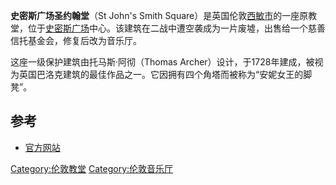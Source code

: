 {{Infobox church
| name             = 史密斯广场圣约翰堂
| image            = St John's Smith Square south facade.jpg
| denomination     = [[英国圣公会|英国圣公会]]
| architect        = 托马斯·阿彻
| style            = 英国巴洛克
| completed date   = 1728年
| dedication       =圣约翰
| functional status = 音乐厅
| events           = 1941年5月10日空袭
| address          = [[伦敦|伦敦]][[西敏市|西敏市]][[史密斯广场|史密斯广场]]
| country          = [[英国|英国]]
| website          = http://www.sjss.org.uk/
}}
'''史密斯广场圣约翰堂'''（St John's Smith Square）是英国伦敦[[西敏市|西敏市]]的一座原教堂，位于[[史密斯广场|史密斯广场]]中心。该建筑在二战中遭空袭成为一片废墟，出售给一个慈善信托基金会，修复后改为音乐厅。

这座一级保护建筑由托马斯·阿彻（Thomas Archer）设计，于1728年建成，被视为英国巴洛克建筑的最佳作品之一。它因拥有四个角塔而被称为“安妮女王的脚凳”。

==参考==
{{Reflist}}
*[http://www.sjss.org.uk/ 官方网站]{{Wayback|url=http://www.sjss.org.uk/ |date=20140930020223 }}
{{coord|51|29|45.6|N|0|07|37.6|W|region:GB_scale:5000|display=title}}
{{伦敦教堂}}
[[Category:伦敦教堂|Category:伦敦教堂]]
[[Category:伦敦音乐厅|Category:伦敦音乐厅]]